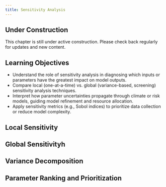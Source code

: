 ```yaml
---
title: Sensitivity Analysis
---
```


::: {.callout-note}
## Under Construction
This chapter is still under active construction. Please check back regularly for updates and new content.
:::

::: {.callout-tip}
## Learning Objectives

- Understand the role of sensitivity analysis in diagnosing which inputs or parameters have the greatest impact on model outputs.
- Compare local (one-at-a-time) vs. global (variance-based, screening) sensitivity analysis techniques.
- Interpret how parameter uncertainties propagate through climate or risk models, guiding model refinement and resource allocation.
- Apply sensitivity metrics (e.g., Sobol indices) to prioritize data collection or reduce model complexity.
:::

## Local Sensitivity

## Global Sensitivityh

## Variance Decomposition

## Parameter Ranking and Prioritization